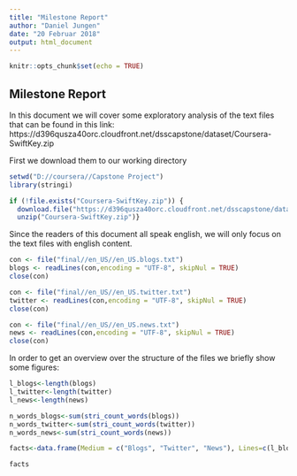 ---
title: "Milestone Report"
author: "Daniel Jungen"
date: "20 Februar 2018"
output: html_document
---

```{r setup, include=FALSE}
knitr::opts_chunk$set(echo = TRUE)
```

## Milestone Report

In this document we will cover some exploratory analysis of the text files that can be found in this link:
https://d396qusza40orc.cloudfront.net/dsscapstone/dataset/Coursera-SwiftKey.zip

First we download them to our working directory
```{r, echo = FALSE}
setwd("D://coursera//Capstone Project")
library(stringi)
```

```{r}
if (!file.exists("Coursera-SwiftKey.zip")) {
  download.file("https://d396qusza40orc.cloudfront.net/dsscapstone/dataset/Coursera-SwiftKey.zip", "Coursera-SwiftKey.zip")
  unzip("Coursera-SwiftKey.zip")}
```
Since the readers of this document all speak english, we will only focus on the text files with english content.

```{r, warning = FALSE, cache = TRUE}
con <- file("final//en_US//en_US.blogs.txt")
blogs <- readLines(con,encoding = "UTF-8", skipNul = TRUE)
close(con)

con <- file("final//en_US//en_US.twitter.txt")
twitter <- readLines(con,encoding = "UTF-8", skipNul = TRUE)
close(con)

con <- file("final//en_US//en_US.news.txt")
news <- readLines(con,encoding = "UTF-8", skipNul = TRUE)
close(con)
```

In order to get an overview over the structure of the files we briefly show some figures:

```{r, cache = TRUE}
l_blogs<-length(blogs)
l_twitter<-length(twitter)
l_news<-length(news)

n_words_blogs<-sum(stri_count_words(blogs))
n_words_twitter<-sum(stri_count_words(twitter))
n_words_news<-sum(stri_count_words(news))

facts<-data.frame(Medium = c("Blogs", "Twitter", "News"), Lines=c(l_blogs,l_twitter,l_news), Words=c(n_words_blogs,n_words_twitter, n_words_news))

facts

```

